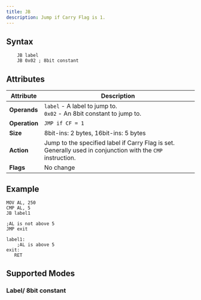 ```yaml
---
title: JB
description: Jump if Carry Flag is 1.
---
```



## Syntax

```asm6502 showLineNumbers
    JB label
    JB 0x02 ; 8bit constant
```

## Attributes

| Attribute     | Description                                                                                                   |
| ------------- | ------------------------------------------------------------------------------------------------------------- |
| **Operands**  | `label` - A label to jump to. <br/> `0x02` - An 8bit constant to jump to.                                     |
| **Operation** | `JMP if CF = 1`                                                                                               |
| **Size**      | 8bit-ins: 2 bytes, 16bit-ins: 5 bytes                                                                         |
| **Action**    | Jump to the specified label if Carry Flag is set. Generally used in conjunction with the `CMP` instruction. |
| **Flags**     | No change                                                                                                     |

## Example

```asm6502 showLineNumbers
MOV AL, 250
CMP AL, 5
JB label1

;AL is not above 5
JMP exit

label1:
    ;AL is above 5
exit:
   RET
```

## Supported Modes

### Label/ 8bit constant

<LabeledInstructionAddressinng instructionName="JB" />
